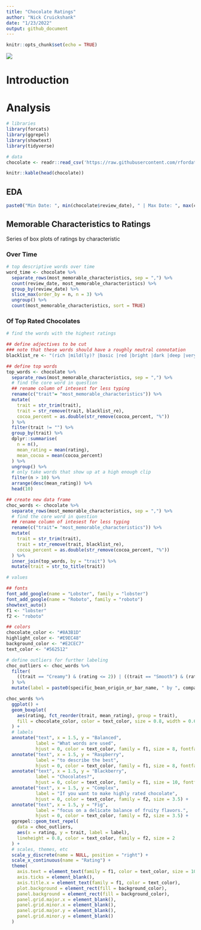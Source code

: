 ```yaml
---
title: "Chocolate Ratings"
author: "Nick Cruickshank"
date: "1/23/2022"
output: github_document
---
```


```r
knitr::opts_chunk$set(echo = TRUE)
```

![](https://149366112.v2.pressablecdn.com/wp-content/uploads/2014/05/Where_Chocolate_Comes_From_Imagicity_218.jpg)

# Introduction



# Analysis

```r
# libraries
library(forcats)
library(ggrepel)
library(showtext)
library(tidyverse)
```

```r
# data
chocolate <- readr::read_csv('https://raw.githubusercontent.com/rfordatascience/tidytuesday/master/data/2022/2022-01-18/chocolate.csv')
```

```r
knitr::kable(head(chocolate))
```

## EDA

```r
paste0("Min Date: ", min(chocolate$review_date), " | Max Date: ", max(chocolate$review_date))
```


## Memorable Characteristics to Ratings

Series of box plots of ratings by characteristic

### Over Time

```r
# top descriptive words over time
word_time <- chocolate %>%
  separate_rows(most_memorable_characteristics, sep = ",") %>%
  count(review_date, most_memorable_characteristics) %>%
  group_by(review_date) %>%
  slice_max(order_by = n, n = 3) %>%
  ungroup() %>%
  count(most_memorable_characteristics, sort = TRUE)
```

### Of Top Rated Chocolates

```r
# find the words with the highest ratings

## define adjectives to be cut
### note that these words should have a roughly neutral connotation
blacklist_re <- "(rich |mild(ly)? |basic |red |bright |dark |deep |very |heavy |strong |few |late |high |brief |(slightly|sliglty) |long(\\s)?)"

## define top words
top_words <- chocolate %>%
  separate_rows(most_memorable_characteristics, sep = ",") %>%
  # find the core word in question
  ## rename column of intesest for less typing
  rename(c("trait"= "most_memorable_characteristics")) %>%
  mutate(
    trait = str_trim(trait),
    trait = str_remove(trait, blacklist_re),
    cocoa_percent = as.double(str_remove(cocoa_percent, "%"))
  ) %>%
  filter(trait != "") %>%
  group_by(trait) %>%
  dplyr::summarise(
    n = n(),
    mean_rating = mean(rating),
    mean_cocoa = mean(cocoa_percent)
  ) %>%
  ungroup() %>%
  # only take words that show up at a high enough clip
  filter(n > 10) %>%
  arrange(desc(mean_rating)) %>%
  head(10)

## create new data frame
choc_words <- chocolate %>%
  separate_rows(most_memorable_characteristics, sep = ",") %>%
  # find the core word in question
  ## rename column of intesest for less typing
  rename(c("trait"= "most_memorable_characteristics")) %>%
  mutate(
    trait = str_trim(trait),
    trait = str_remove(trait, blacklist_re),
    cocoa_percent = as.double(str_remove(cocoa_percent, "%"))
  ) %>%
  inner_join(top_words, by = "trait") %>%
  mutate(trait = str_to_title(trait))
```

```r
# values

## fonts
font_add_google(name = "Lobster", family = "lobster")
font_add_google(name = "Roboto", family = "roboto")
showtext_auto()
f1 <- "lobster"
f2 <- "roboto"

## colors
chocolate_color <- "#8A3B1D"
highlight_color <- "#E9EC48"
background_color <- "#E2CEC7"
text_color <- "#562512"
```


```r
# define outliers for further labeling
choc_outliers <- choc_words %>%
  filter(
    ((trait == "Creamy") & (rating <= 2)) | ((trait == "Smooth") & (rating <= 2.5))
  ) %>%
  mutate(label = paste0(specific_bean_origin_or_bar_name, " by ", company_manufacturer, "\n", "Produced in ", company_location, " in ", review_date))

choc_words %>%
  ggplot() + 
  geom_boxplot(
    aes(rating, fct_reorder(trait, mean_rating), group = trait), 
    fill = chocolate_color, color = text_color, size = 0.8, width = 0.6
  ) + 
  # labels
  annotate("text", x = 1.5, y = "Balanced", 
           label = "What words are used",
           hjust = 0, color = text_color, family = f1, size = 8, fontface = "bold") +
  annotate("text", x = 1.5, y = "Raspberry", 
           label = "to describe the best",
           hjust = 0, color = text_color, family = f1, size = 8, fontface = "bold") +
  annotate("text", x = 1.5, y = "Blackberry", 
           label = "Chocolates?",
           hjust = 0, color = text_color, family = f1, size = 10, fontface = "bold") +
  annotate("text", x = 1.5, y = "Complex", 
           label = "If you want to make highly rated chocolate",
           hjust = 0, color = text_color, family = f2, size = 3.5) +
  annotate("text", x = 1.5, y = "Fig", 
           label = "focus on a delicate balance of fruity flavors.",
           hjust = 0, color = text_color, family = f2, size = 3.5) +
  ggrepel::geom_text_repel(
    data = choc_outliers,
    aes(x = rating, y = trait, label = label),
    lineheight = 0.8, color = text_color, family = f2, size = 2
  ) +
  # scales, themes, etc
  scale_y_discrete(name = NULL, position = "right") + 
  scale_x_continuous(name = "Rating") + 
  theme(
    axis.text = element_text(family = f1, color = text_color, size = 10),
    axis.ticks = element_blank(),
    axis.title.x = element_text(family = f1, color = text_color),
    plot.background = element_rect(fill = background_color),
    panel.background = element_rect(fill = background_color),
    panel.grid.major.x = element_blank(),
    panel.grid.minor.x = element_blank(),
    panel.grid.major.y = element_blank(),
    panel.grid.minor.y = element_blank()
  )
```
